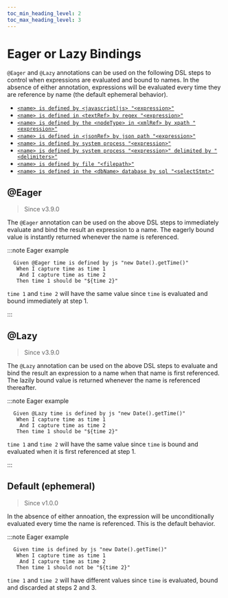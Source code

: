 ```yaml
--- 
toc_min_heading_level: 2
toc_max_heading_level: 3
---
```



# Eager or Lazy Bindings

`@Eager` and `@Lazy` annotations can be used on the following DSL steps to control when expressions are evaluated and bound to names. In the absence of either annotation, expressions will be evaluated every time they are reference by name (the default ephemeral behavior).

- [`<name> is defined by <javascript|js> "<expression>"`](/docs/dsl/reference#name-is-defined-by-javascript-expression)
- [`<name> is defined in <textRef> by regex "<expression>"`](/docs/dsl/reference#name-is-defined-in-text-ref-by-regex-expression)
- [`<name> is defined by the <nodeType> in <xmlRef> by xpath "<expression>"`](/docs/dsl/reference#name-is-defined-by-the-node-type-in-xml-ref-by-xpath-expression)
- [`<name> is defined in <jsonRef> by json path "<expression>"`](/docs/dsl/reference#name-is-defined-in-json-ref-by-json-path-expression)
- [`<name> is defined by system process "<expression>"`](/docs/dsl/reference#name-is-defined-by-system-process-expression)
- [`<name> is defined by system process "<expression>" delimited by "<delimiters>"`](/docs/dsl/reference#name-is-defined-by-system-process-expression-delimited-by-delimiters)
- [`<name> is defined by file "<filepath>"`](/docs/dsl/reference#name-is-defined-by-file)
- [`<name> is defined in the <dbName> database by sql "<selectStmt>"`](/docs/dsl/reference#name-is-defined-by-database-select-statement)

## @Eager

> Since <Link to="https://github.com/gwen-interpreter/gwen-web/releases/tag/v3.9.0">v3.9.0</Link>

The `@Eager` annotation can be used on the above DSL steps to immediately evaluate and bind the result an expression to a name. The eagerly bound value is instantly returned whenever the name is referenced.

:::note Eager example

```gherkin {1}
  Given @Eager time is defined by js "new Date().getTime()"
   When I capture time as time 1
    And I capture time as time 2 
   Then time 1 should be "${time 2}"
```

`time 1` and `time 2` will have the same value since `time` is evaluated and bound immediately at step 1.

:::

## @Lazy

> Since <Link to="https://github.com/gwen-interpreter/gwen-web/releases/tag/v3.9.0">v3.9.0</Link>

The `@Lazy` annotation can be used on the above DSL steps to evaluate and bind the result an expression to a name when that name is first referenced. The lazily bound value is returned whenever the name is referenced thereafter.

:::note Eager example

```gherkin {2}
  Given @Lazy time is defined by js "new Date().getTime()"
   When I capture time as time 1
    And I capture time as time 2 
   Then time 1 should be "${time 2}"
```

`time 1` and `time 2` will have the same value since `time` is bound and evaluated when it is first referenced at step 1.

:::

## Default (ephemeral)

> Since <Link to="https://github.com/gwen-interpreter/gwen-web/releases/tag/v1.0.0">v1.0.0</Link>

In the absence of either annoation, the expression will be unconditionally evaluated every time the name is referenced. This is the default behavior.

:::note Eager example

```gherkin {2-3}
  Given time is defined by js "new Date().getTime()"
   When I capture time as time 1
    And I capture time as time 2 
   Then time 1 should not be "${time 2}"
```

`time 1` and `time 2` will have different values since `time` is evaluated, bound and discarded at steps 2 and 3.
